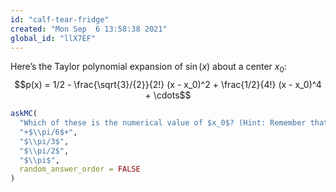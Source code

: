 ```yaml
---
id: "calf-tear-fridge"
created: "Mon Sep  6 13:58:38 2021"
global_id: "llX7EF"
---
```



Here's the Taylor polynomial expansion of $\sin(x)$ about a center $x_0$:
$$p(x) = 1/2 - \frac{\sqrt{3}/{2}}{2!} (x - x_0)^2 + \frac{1/2}{4!} (x - x_0)^4 + \cdots$$
```r
askMC(
  "Which of these is the numerical value of $x_0$? (Hint: Remember that the coefficients involve the function and its derivatives evaluated at $x_0$ as described in Section \\@ref(high-order-approx).)",
  "+$\\pi/6$+",
  "$\\pi/3$",
  "$\\pi/2$",
  "$\\pi$", 
  random_answer_order = FALSE
)
```


